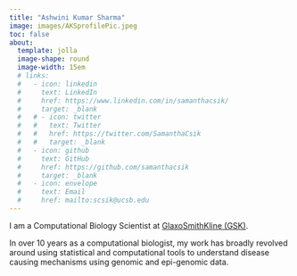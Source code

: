 ```yaml
---
title: "Ashwini Kumar Sharma"
image: images/AKSprofilePic.jpeg
toc: false
about: 
  template: jolla
  image-shape: round
  image-width: 15em
  # links:
  #   - icon: linkedin
  #     text: LinkedIn
  #     href: https://www.linkedin.com/in/samanthacsik/
  #     target: _blank
  #   # - icon: twitter
  #   #   text: Twitter
  #   #   href: https://twitter.com/SamanthaCsik
  #   #   target: _blank
  #   - icon: github
  #     text: GitHub
  #     href: https://github.com/samanthacsik
  #     target: _blank
  #   - icon: envelope
  #     text: Email
  #     href: mailto:scsik@ucsb.edu
---
```


::: {#bio}
I am a Computational Biology Scientist at [GlaxoSmithKline (GSK)](https://www.gsk.com/en-gb/). 

In over 10 years as a computational biologist, my work has broadly revolved around using statistical and computational tools to understand disease causing mechanisms using genomic and epi-genomic data.

:::